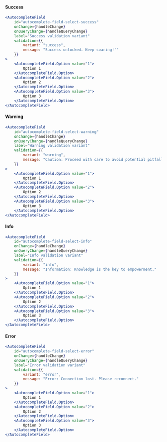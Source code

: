 
#### Success
<NewfoldRoot>
    <AutocompleteFieldDemo 
        label="Success validation variant"
        value="1"
        selectedLabel="Option 1"
        validation={{ variant: 'success', message: 'Success unlocked. Keep soaring!' }}
    />
</NewfoldRoot>

```jsx
<AutocompleteField
    id="autocomplete-field-select-success"
    onChange={handleChange}
    onQueryChange={handleQueryChange}
    label="Success validation variant"
    validation={{ 
        variant: "success", 
        message: "Success unlocked. Keep soaring!'"
    }}
>
    <AutocompleteField.Option value="1">
        Option 1
    </AutocompleteField.Option>
    <AutocompleteField.Option value="2">
        Option 2
    </AutocompleteField.Option>
    <AutocompleteField.Option value="3">
        Option 3
    </AutocompleteField.Option>
</AutocompleteField>
```

#### Warning
<NewfoldRoot>
    <AutocompleteFieldDemo 
        label="Warning validation variant"
        value="1"
        selectedLabel="Option 1"
        validation={{ variant: 'warning', message: 'Caution: Proceed with care to avoid potential pitfalls.' }}
    />
</NewfoldRoot>

```jsx
<AutocompleteField
    id="autocomplete-field-select-warning"
    onChange={handleChange}
    onQueryChange={handleQueryChange}
    label="Warning validation variant"
    validation={{ 
        variant: "warning", 
        message: "Caution: Proceed with care to avoid potential pitfalls."
    }}
>
    <AutocompleteField.Option value="1">
        Option 1
    </AutocompleteField.Option>
    <AutocompleteField.Option value="2">
        Option 2
    </AutocompleteField.Option>
    <AutocompleteField.Option value="3">
        Option 3
    </AutocompleteField.Option>
</AutocompleteField>
```


#### Info
<NewfoldRoot>
    <AutocompleteFieldDemo 
        label="Info validation variant"
        value="1"
        selectedLabel="Option 1"
        validation={{ variant: 'info', message: 'Information: Knowledge is the key to empowerment.' }}
    />
</NewfoldRoot>

```jsx
<AutocompleteField
    id="autocomplete-field-select-info"
    onChange={handleChange}
    onQueryChange={handleQueryChange}
    label="Info validation variant"
    validation={{ 
        variant: "info", 
        message: "Information: Knowledge is the key to empowerment." 
    }}
>
    <AutocompleteField.Option value="1">
        Option 1
    </AutocompleteField.Option>
    <AutocompleteField.Option value="2">
        Option 2
    </AutocompleteField.Option>
    <AutocompleteField.Option value="3">
        Option 3
    </AutocompleteField.Option>
</AutocompleteField>
```


#### Error
<NewfoldRoot>
    <AutocompleteFieldDemo 
        label="Error validation variant"
        value="1"
        selectedLabel="Option 1"
        validation={{ variant: 'error', message: 'Error: Connection lost. Please reconnect.' }}
    />
</NewfoldRoot>

```jsx
<AutocompleteField
    id="autocomplete-field-select-error"
    onChange={handleChange}
    onQueryChange={handleQueryChange}
    label="Error validation variant"
    validation={{ 
        variant: "error", 
        message: "Error: Connection lost. Please reconnect." 
    }}
>
    <AutocompleteField.Option value="1">
        Option 1
    </AutocompleteField.Option>
    <AutocompleteField.Option value="2">
        Option 2
    </AutocompleteField.Option>
    <AutocompleteField.Option value="3">
        Option 3
    </AutocompleteField.Option>
</AutocompleteField>
```